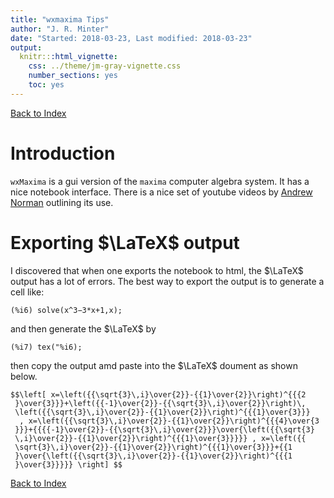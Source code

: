 ```yaml
---
title: "wxmaxima Tips"
author: "J. R. Minter"
date: "Started: 2018-03-23, Last modified: 2018-03-23"
output:
  knitr:::html_vignette:
    css: ../theme/jm-gray-vignette.css
    number_sections: yes
    toc: yes
---
```


[Back to Index](../README.html)

# Introduction

`wxMaxima` is a gui version of the `maxima` computer algebra system. It has a
nice notebook interface. There is a nice set of youtube videos by
[Andrew Norman](https://www.youtube.com/playlist?list=PLEDEE2F7C6750729F)
outlining its use. 

# Exporting $\LaTeX$ output

I discovered that when one exports the notebook to html, the $\LaTeX$ output
has a lot of errors. The best way to export the output is to generate a 
cell like:

```
(%i6) solve(x^3−3*x+1,x);
```

and then generate the $\LaTeX$ by

```
(%i7) tex("%i6);
```
then copy the output amd paste into the $\LaTeX$ doument as shown below.


```
$$\left[ x=\left({{\sqrt{3}\,i}\over{2}}-{{1}\over{2}}\right)^{{{2
 }\over{3}}}+\left({{-1}\over{2}}-{{\sqrt{3}\,i}\over{2}}\right)\,
 \left({{\sqrt{3}\,i}\over{2}}-{{1}\over{2}}\right)^{{{1}\over{3}}}
  , x=\left({{\sqrt{3}\,i}\over{2}}-{{1}\over{2}}\right)^{{{4}\over{3
 }}}+{{{{-1}\over{2}}-{{\sqrt{3}\,i}\over{2}}}\over{\left({{\sqrt{3}
 \,i}\over{2}}-{{1}\over{2}}\right)^{{{1}\over{3}}}}} , x=\left({{
 \sqrt{3}\,i}\over{2}}-{{1}\over{2}}\right)^{{{1}\over{3}}}+{{1
 }\over{\left({{\sqrt{3}\,i}\over{2}}-{{1}\over{2}}\right)^{{{1
 }\over{3}}}}} \right] $$
```



[Back to Index](../README.html)